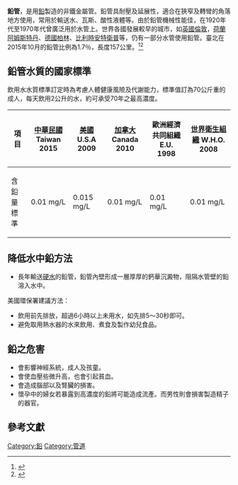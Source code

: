 '''鉛管'''，是用[[鉛|鉛]]製造的非鐵金屬管。鉛管具耐壓及延展性，適合在狹窄及轉彎的角落地方使用，常用於輸送水、瓦斯、酸性液體等。由於鉛管機械性能佳，在1920年代至1970年代曾廣泛用於水管上。世界各國發展較早的城市，如[[英國|英國]][[倫敦|倫敦]]，[[荷蘭|荷蘭]][[阿姆斯特丹|阿姆斯特丹]]、[[德國|德國]][[柏林|柏林]]、[[比利時|比利時]][[安特衛普|安特衛普]]等，仍有一部分水管使用鉛管。臺北在2015年10月的鉛管比例為1.7％，長度157公里。<ref>{{Cite web |url=http://www.ettoday.net/news/20151023/584542.htm |title=引起恐慌的「鉛管」到底是什麼？　3個步驟1分鐘搞定 |accessdate=2016-02-10 |work=鉛管資訊懶人包 |publisher=東森新聞雲 |date=2015-10-23 |archive-date=2020-10-25 |archive-url=https://web.archive.org/web/20201025170513/https://www.ettoday.net/news/20151023/584542.htm |dead-url=no }}</ref><ref>{{Cite web |url=http://www.appledaily.com.tw/realtimenews/article/new/20151023/717419/ |title=「市民有知的權利」　柯P鉛管懶人包大解析 |accessdate=2016-02-10 |work= |publisher=蘋果即時 |date=2015-10-23 |archive-date=2016-02-15 |archive-url=https://web.archive.org/web/20160215231338/http://www.appledaily.com.tw/realtimenews/article/new/20151023/717419/ |dead-url=no }}</ref>

==鉛管水質的國家標準==
飲用水水質標準訂定時為考慮人體健康風險及代謝能力，標準值訂為70公斤重的成人，每天飲用2公升的水，約可承受70年之最高濃度。

{| class="wikitable"
|-
! 項目 !! [[中華民國|中華民國]] Taiwan 2015 !! [[美國|美國]] U.S.A 2009 !! [[加拿大|加拿大]]  Canada 2010 !!歐洲經濟共同組織  E.U. 1998 !! [[世界衛生組織|世界衛生組織]]  W.H.O. 2008
|-
| 含鉛量標準 || 0.01 mg/L || 0.015 mg/L || 0.01 mg/L || 0.01 mg/L || 0.01 mg/L
|}

==降低水中鉛方法==
* 長年輸送[[硬水|硬水]]的鉛管，鉛管內壁形成一層厚厚的鈣華沉澱物，阻隔水管壁的鉛溶入水中。
美國環保署建議方法：
* 飲用前先排放，超過6小時以上未用水，如先排5～30秒即可。
* 避免取用熱水器的水來飲用、煮食及製作幼兒食品。

==鉛之危害==
*會影響神經系統，成人及孩童。
*會使血壓些微升高，也會引起貧血。
*會造成腦部以及腎臟的損害。
*懷孕中的婦女若暴露到高濃度的鉛將可能造成流產。而男性則會損害製造精子的器官。

==參考文獻==
{{reflist}}

[[Category:鉛|Category:鉛]]
[[Category:管道|Category:管道]]